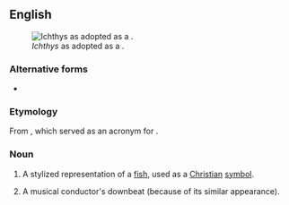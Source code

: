 ==English==
{{wikipedia}}[[File:Ichthus.svg|thumb|''Ichthys'' as adopted as a {{w|Christian symbolism|Christian symbol}}.]]

===Alternative forms===
* {{l|en|ichthus}}

===Etymology===
From {{bor|en|grc|ἰχθύς|ΙΧΘΥΣ|fish}}, which served as an acronym for {{m|grc|[[Ἰησοῦς]] [[Χριστός]], [[θεοῦ]] [[υἱός]], [[σωτήρ]]|t=Jesus Christ, son of God, saviour}}.

===Noun===
{{en-noun}}

# A stylized representation of a [[fish]], used as a [[Christian]] [[symbol]].
#:{{syn|en|Jesus fish}}
# A musical conductor's downbeat (because of its similar appearance).
